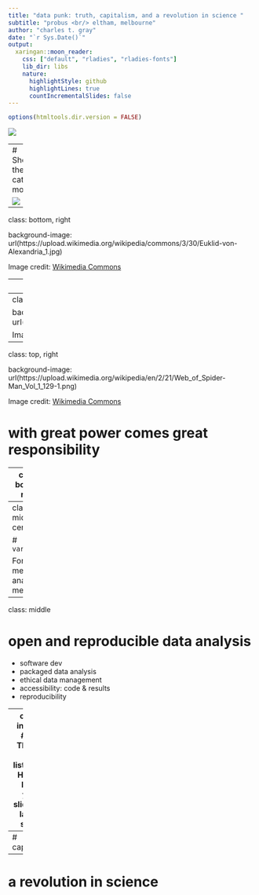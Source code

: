 ```yaml
---
title: "data punk: truth, capitalism, and a revolution in science "
subtitle: "probus <br/> eltham, melbourne"
author: "charles t. gray"
date: "`r Sys.Date()`"
output:
  xaringan::moon_reader:
    css: ["default", "rladies", "rladies-fonts"]    
    lib_dir: libs
    nature:
      highlightStyle: github
      highlightLines: true
      countIncrementalSlides: false
---
```


```r
options(htmltools.dir.version = FALSE)
```

![](IMG_0734.JPG)


---
# She's the cats' mother

![](IMG_0734.JPG)


---

class: bottom, right

background-image: url(https://upload.wikimedia.org/wikipedia/commons/3/30/Euklid-von-Alexandria_1.jpg)

Image credit: [Wikimedia Commons](https://commons.wikimedia.org/wiki/File:Sharingan_triple.svg)


---
class: bottom, right

background-image: url(https://upload.wikimedia.org/wikipedia/commons/8/8a/CICB%27s_Laboratory.jpg)

Image credit: [Wikimedia Commons](https://commons.wikimedia.org/w/index.php?curid=21915714)


---
class: middle, right

background-image: url(https://upload.wikimedia.org/wikipedia/commons/5/50/OpenOffice.org_Calc.png)

Image credit: [Wikimedia Commons](https://commons.wikimedia.org/w/index.php?curid=4286371)

---
class: top, right

background-image: url(https://upload.wikimedia.org/wikipedia/en/2/21/Web_of_Spider-Man_Vol_1_129-1.png)

Image credit: [Wikimedia Commons](https://en.wikipedia.org/w/index.php?curid=58461384)

# with great power comes great responsibility

---
class: bottom, right

background-image: url(http://unconf18.ropensci.org/images/Seattle.svg)

Image credit: [rOpenSci](http://unconf18.ropensci.org/)

# bridging the toolchain gap

---
class: middle, centre

# `varameta`

For meta-analysing medians.

---
class: middle

# open and reproducible data analysis

- software dev
- packaged data analysis
- ethical data management
- accessibility: code & results
- reproducibility


---
class: inverse
#### Thanks for listening! How to bling your slides, r-ladies style: 

```r
output:
  xaringan::moon_reader:
    css: ["default", "rladies", "rladies-fonts"]
```

```r
knitr::include_url("https://alison.rbind.io/post/r-ladies-slides/", height = 375)
``` 




# truth

```r
knitr::include_url("https://en.wikipedia.org/wiki/Forgotten_Australians")
```


---
# capitalism

---
# a revolution in science


